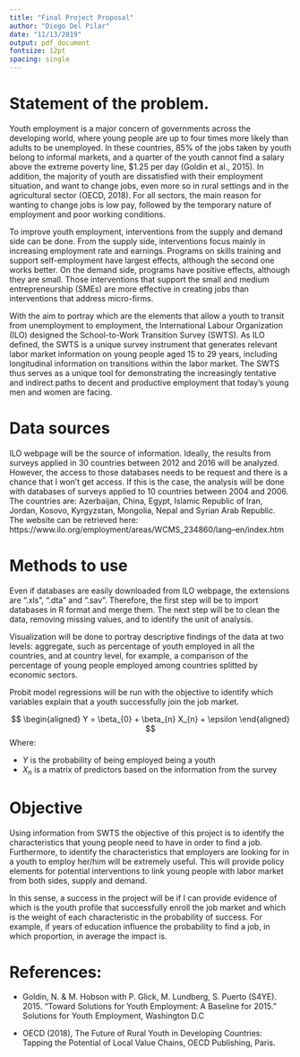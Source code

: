 ```yaml
---
title: "Final Project Proposal"
author: "Diego Del Pilar"
date: "11/13/2019"
output: pdf_document
fontsize: 12pt
spacing: single
---
```


# Statement of the problem.

Youth employment is a major concern of governments across the developing world, where young people are up to four times more likely than adults to be unemployed. In these countries, 85% of the jobs taken by youth belong to informal markets, and a quarter of the youth cannot find a salary above the extreme poverty line, $1.25 per day (Goldin et al., 2015). In addition, the majority of youth are dissatisfied with their employment situation, and want to change jobs, even more so in rural settings and in the agricultural sector (OECD, 2018). For all sectors, the main reason for wanting to change jobs is low pay, followed by the temporary nature of employment and poor working conditions.

\vspace{0.5cm}

To improve youth employment, interventions from the supply and demand side can be done. From the supply side, interventions focus mainly in increasing employment rate and earnings. Programs on skills training and support self-employment have largest effects, although the second one works better. On the demand side, programs have positive effects, although they are small. Those interventions that support the small and medium entrepreneurship (SMEs) are more effective in creating jobs than interventions that address micro-firms. 

\vspace{0.5cm}

With the aim to portray which are the elements that allow a youth to transit from unemployment to employment, the International Labour Organization (ILO) designed the School-to-Work Transition Survey (SWTS). As ILO defined, the SWTS is a unique survey instrument that generates relevant labor market information on young people aged 15 to 29 years, including longitudinal information on transitions within the labor market. The SWTS thus serves as a unique tool for demonstrating the increasingly tentative and indirect paths to decent and productive employment that today’s young men and women are facing.

# Data sources
ILO webpage will be the source of information. Ideally, the results from surveys applied in 30 countries between 2012 and 2016 will be analyzed. However, the access to those databases needs to be request and there is a chance that I won't get access. If this is the case, the analysis will be done with databases of surveys applied to 10 countries between 2004 and 2006. The countries are: Azerbaijan, China, Egypt, Islamic Republic of Iran, Jordan, Kosovo, Kyrgyzstan, Mongolia, Nepal and Syrian Arab Republic. 
The website can be retrieved here: 
https://www.ilo.org/employment/areas/WCMS_234860/lang--en/index.htm

# Methods to use
Even if databases are easily downloaded from ILO webpage, the extensions are ".xls", ".dta" and ".sav". Therefore, the first step will be to import databases in R format and merge them. The next step will be to clean the data, removing missing values, and to identify the unit of analysis.

\vspace{0.5cm}

Visualization will be done to portray descriptive findings of the data at two levels: aggregate, such as percentage of youth employed in all the countries, and at country level, for example, a comparison of the percentage of young people employed among countries splitted by economic sectors.

\vspace{0.5cm}

Probit model regressions will be run with the objective to identify which variables explain that a youth successfully join the job market.

$$
\begin{aligned}
Y = \beta_{0} + \beta_{n} X_{n} + \epsilon
\end{aligned}
$$
Where: 
\vspace{0.5cm}

* $Y$ is the probability of being employed being a youth
* $X_{n}$ is a matrix of predictors based on the information from the survey

# Objective
Using information from SWTS the objective of this project is to identify the characteristics that young people need to have in order to find a job. Furthermore, to identify the characteristics that employers are looking for in a youth to employ her/him will be extremely useful. This will provide policy elements for potential interventions to link young people with labor market from both sides, supply and demand.

\vspace{0.5cm}

In this sense, a success in the project will be if I can provide evidence of which is the youth profile that successfully enroll the job market and which is the weight of each characteristic in the probability of success. For example, if years of education influence the probability to find a job, in which proportion, in average the impact is.

\vspace{5cm}

# References:
* Goldin, N. & M. Hobson with P. Glick, M. Lundberg, S. Puerto (S4YE). 2015. “Toward Solutions for Youth Employment: A Baseline for 2015.” Solutions for Youth Employment, Washington D.C

* OECD (2018), The Future of Rural Youth in Developing Countries: Tapping the Potential of Local Value Chains, OECD Publishing, Paris.


